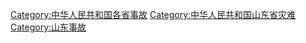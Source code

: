 [[Category:中华人民共和国各省事故|Category:中华人民共和国各省事故]]
[[Category:中华人民共和国山东省灾难|Category:中华人民共和国山东省灾难]]
[[Category:山东事故|Category:山东事故]]